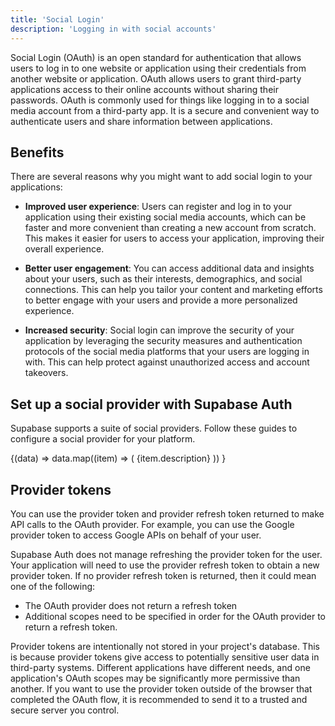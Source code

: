 ```yaml
---
title: 'Social Login'
description: 'Logging in with social accounts'
---
```


Social Login (OAuth) is an open standard for authentication that allows users to log in to one website or application using their credentials from another website or application. OAuth allows users to grant third-party applications access to their online accounts without sharing their passwords.
OAuth is commonly used for things like logging in to a social media account from a third-party app. It is a secure and convenient way to authenticate users and share information between applications.

## Benefits

There are several reasons why you might want to add social login to your applications:

- **Improved user experience**: Users can register and log in to your application using their existing social media accounts, which can be faster and more convenient than creating a new account from scratch. This makes it easier for users to access your application, improving their overall experience.

- **Better user engagement**: You can access additional data and insights about your users, such as their interests, demographics, and social connections. This can help you tailor your content and marketing efforts to better engage with your users and provide a more personalized experience.

- **Increased security**: Social login can improve the security of your application by leveraging the security measures and authentication protocols of the social media platforms that your users are logging in with. This can help protect against unauthorized access and account takeovers.

## Set up a social provider with Supabase Auth

Supabase supports a suite of social providers. Follow these guides to configure a social provider for your platform.

<div className="grid grid-cols-12 xs:gap-x-10 gap-y-10 not-prose py-8">
  <NavData data="socialLoginItems">
    {(data) =>
      data.map((item) => (
        <Link
          href={`${item.url}`}
          key={item.name}
          passHref
          className="col-span-12 xs:col-span-6 lg:col-span-4 xl:col-span-3"
        >
          <IconPanel
            title={item.name}
            span="col-span-6"
            icon={item.icon}
            isDarkMode={item.isDarkMode}
            hasLightIcon={item.hasLightIcon}
          >
            {item.description}
          </IconPanel>
        </Link>
      ))
    }
  </NavData>
</div>

## Provider tokens

You can use the provider token and provider refresh token returned to make API calls to the OAuth provider. For example, you can use the Google provider token to access Google APIs on behalf of your user.

Supabase Auth does not manage refreshing the provider token for the user. Your application will need to use the provider refresh token to obtain a new provider token. If no provider refresh token is returned, then it could mean one of the following:

- The OAuth provider does not return a refresh token
- Additional scopes need to be specified in order for the OAuth provider to return a refresh token.

Provider tokens are intentionally not stored in your project's database. This is because provider tokens give access to potentially sensitive user data in third-party systems. Different applications have different needs, and one application's OAuth scopes may be significantly more permissive than another. If you want to use the provider token outside of the browser that completed the OAuth flow, it is recommended to send it to a trusted and secure server you control.
